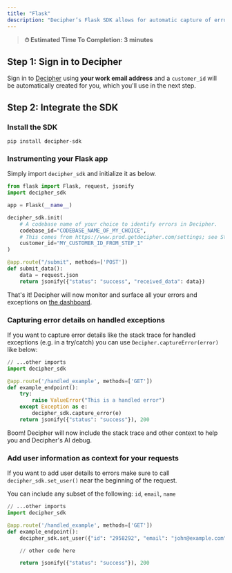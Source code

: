 ```yaml
---
title: "Flask"
description: "Decipher’s Flask SDK allows for automatic capture of errors including helpful details like logs, local variables, and raw payload data."
---
```


> **⏱  Estimated Time To Completion: 3 minutes**

## Step 1: Sign in to Decipher

Sign in to [Decipher](https://prod.getdecipher.com) using **your work email address** and a `customer_id` will be automatically created for you, which you'll use in the next step.

## Step 2: Integrate the SDK

### Install the SDK

```shell Terminal
pip install decipher-sdk
```

### Instrumenting your Flask app

Simply import `decipher_sdk` and initialize it as below.

```python app.py
from flask import Flask, request, jsonify
import decipher_sdk

app = Flask(__name__)

decipher_sdk.init(
    # A codebase name of your choice to identify errors in Decipher.
    codebase_id="CODEBASE_NAME_OF_MY_CHOICE",
    # This comes from https://www.prod.getdecipher.com/settings; see Step 1.
    customer_id="MY_CUSTOMER_ID_FROM_STEP_1"
)

@app.route("/submit", methods=['POST'])
def submit_data():
    data = request.json
    return jsonify({"status": "success", "received_data": data})

```
That's it! Decipher will now monitor and surface all your errors and exceptions on [the dashboard](https://www.prod.getdecipher.com).


### Capturing error details on handled exceptions

If you want to capture error details like the stack trace for handled exceptions (e.g. in a try/catch) you can use `Decipher.captureError(error)` like below:

```python app.py
// ...other imports
import decipher_sdk

@app.route('/handled_example', methods=['GET'])
def example_endpoint():
    try:
        raise ValueError("This is a handled error")
    except Exception as e:
        decipher_sdk.capture_error(e)
    return jsonify({"status": "success"}), 200

```

Boom! Decipher will now include the stack trace and other context to help you and Decipher's AI debug.

### Add user information as context for your requests

If you want to add user details to errors make sure to call `decipher_sdk.set_user()` near the beginning of the request. 

You can include any subset of the following: `id`, `email`, `name`

```python app.py
// ...other imports
import decipher_sdk

@app.route('/handled_example', methods=['GET'])
def example_endpoint():
    decipher_sdk.set_user({"id": "2958292", "email": "john@example.com", "name:": "John Smith", })

    // other code here

    return jsonify({"status": "success"}), 200

```